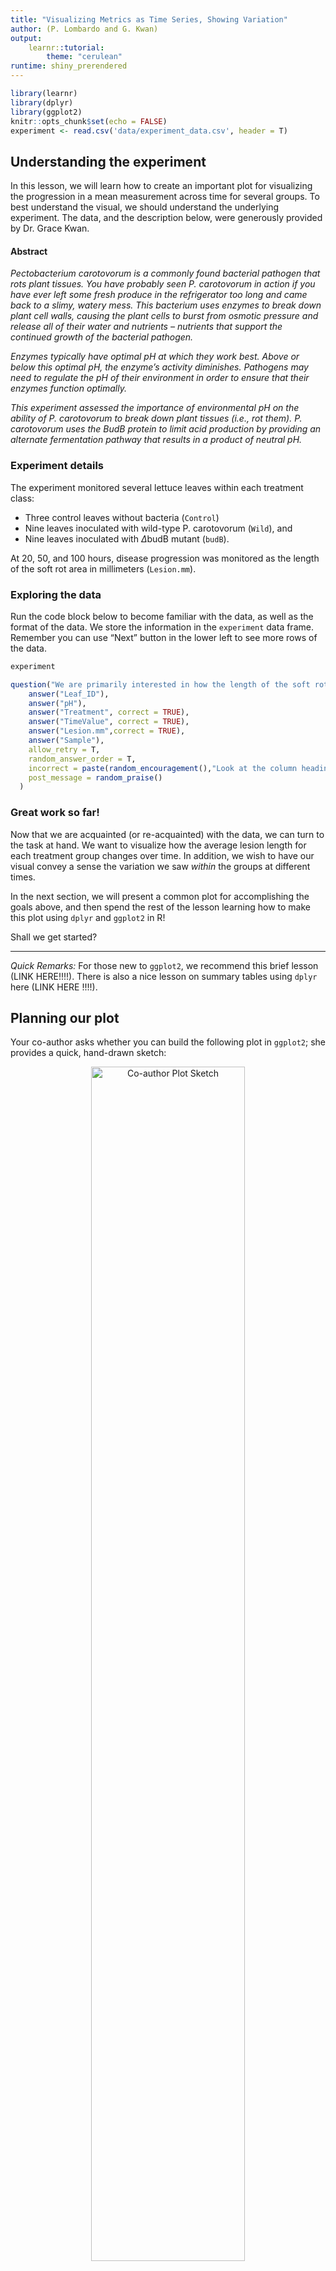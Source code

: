 ```yaml
---
title: "Visualizing Metrics as Time Series, Showing Variation"
author: (P. Lombardo and G. Kwan)
output: 
    learnr::tutorial:
        theme: "cerulean"
runtime: shiny_prerendered
---
```


```r
library(learnr)
library(dplyr)
library(ggplot2)
knitr::opts_chunk$set(echo = FALSE)
experiment <- read.csv('data/experiment_data.csv', header = T)
```


## Understanding the experiment
In this lesson, we will learn how to create an important plot for visualizing the progression in a mean measurement across time for several groups.  To best understand the visual, we should understand the underlying experiment.  The data, and the description below, were generously provided by Dr. Grace Kwan.

#### Abstract

*Pectobacterium carotovorum is a commonly found bacterial pathogen that rots plant tissues. You have probably seen P. carotovorum in action if you have ever left some fresh produce in the refrigerator too long and came back to a slimy, watery mess. This bacterium uses enzymes to break down plant cell walls, causing the plant cells to burst from osmotic pressure and release all of their water and nutrients -- nutrients that support the continued growth of the bacterial pathogen.*

*Enzymes typically have optimal pH at which they work best. Above or below this optimal pH, the enzyme's activity diminishes. Pathogens may need to regulate the pH of their environment in order to ensure that their enzymes function optimally. *

*This experiment assessed the importance of environmental pH on the ability of P. carotovorum to break down plant tissues (i.e., rot them). P. carotovorum uses the BudB protein to limit acid production by providing an alternate fermentation pathway that results in a product of neutral pH.*

### Experiment details
The experiment monitored several lettuce leaves within each treatment class:

* Three control leaves without bacteria (`Control`)
* Nine leaves inoculated with wild-type P. carotovorum (`Wild`), and
* Nine leaves inoculated with $\Delta$budB mutant (`budB`).

At 20, 50, and 100 hours, disease progression was monitored as the length of the soft rot area in millimeters (`Lesion.mm`).

### Exploring the data
Run the code block below to become familiar with the data, as well as the format of the data.  We store the information in the `experiment` data frame. Remember you can use "Next" button in the lower left to see more rows of the data.
```r
experiment
```

```r
question("We are primarily interested in how the length of the soft rot area changes over time, and whether these time-progressions are different for each treatment group.<br> With that in mind, which variables from our data frame will be necessary for our plot? *Select all that apply.*",
    answer("Leaf_ID"),
    answer("pH"),
    answer("Treatment", correct = TRUE),
    answer("TimeValue", correct = TRUE),
    answer("Lesion.mm",correct = TRUE),
    answer("Sample"),
    allow_retry = T,
    random_answer_order = T,
    incorrect = paste(random_encouragement(),"Look at the column headings of the data frame after running the code above this question."),
    post_message = random_praise()
  )
```

### Great work so far!
Now that we are acquainted (or re-acquainted) with the data, we can turn to the task at hand.  We want to visualize how the average lesion length for each treatment group changes over time.  In addition, we wish to have our visual convey a sense the variation we saw *within* the groups at different times. 

In the next section, we will present a common plot for accomplishing the goals above, and then spend the rest of the lesson learning how to make this plot using `dplyr` and `ggplot2` in R!

Shall we get started?

***

*Quick Remarks:* For those new to `ggplot2`, we recommend this brief lesson (LINK HERE!!!!).  There is also a nice lesson on summary tables using `dplyr` here (LINK HERE !!!!).




## Planning our plot
Your co-author asks whether you can build the following plot in `ggplot2`; she provides a quick, hand-drawn sketch:

<center><img src="images/plot1draw.jpg" alt="Co-author Plot Sketch" width="70%"></center>

To translate a plot into `ggplot()` code, we start by considering two questions:

1. What aesthetics, `aes()`, will we need? 
2. What geometries, `geom_*()`, appear?

### Aesthetics
Getting started with the aesthetics is easiest because our axes will always be part of the aesthetics. Looking at how the axes are labeled, we can surmise:

* `x`: The $x$-axis aesthetic will be our `Treatment` variable, because our group classifications appear as the labels along the axis.
* `y`: The $y$-axis aesthetic is trickier.  Notice it is labeled with ***average*** Lesion Length.  Average lesion length is related to, *but not the same as* the `Lesion.mm` measurement. 

> **Important Idea:** Because the `y` aesthetic reports the average (or mean) of `Lesion.mm`, we will need to use a data frame that has contains this average as a variable for each group *and at each time point*.

* `color`: The point-line elements in the plot are organized by color, which depends on `Treatment`.  This will also need to be an aesthetic because it depends on data.

We can do this by grouping and summarizing our `experiment` data frame, but before we jump to this let's continue planning our plot.

### Geometries
Notice that the "content" (loosely speaking, the drawing in the middle of the plot) consists of

* **points**, which represent the average lesion length. (`geom_point()`)
* **lines**, which connect the average lesion lengths. (`geom_line()`)
* **error-bars**, which give us a sense of the variation *within* the `Treatment` groups at each time point. (`geom_errorbar()`)

To correctly plot the `geom_errorbar()`, our data frame needs to include have to include the following for each group *and each time point*:

* `ymin`: the value for the lowest part of the error bar,
* `ymax`: the value for the upper part where the error bar stops.

To determine the start and stop values of the error-bars, we will use a (mean $\pm$ 2*std.dev) approach to determine these values.^[This is inspired by confidence intervals for the population mean based on a sample mean, but the results are unofficial.]

### Keep on going!
Hopefully, the recipe for constructing this plot is starting to take form.  In the remaining sections, we will

1. Prepare a data frame from `experiment` that has the information we need to create the plot; we'll call it `plot_df`.
2. Use `plot_df` to set up the axes, and then plot the lines and points.
3. Finish with the error-bars and add some final touches (like labels and titles). 

Let's go!




## Preparing a plotting data frame {data-progressive=TRUE}
Having understood and processed the plot we want to build, we can now describe the data frame we would need to use for plotting.  Make sure each of the requirements below make sense to you!

1. Because of our $y$-axis aesthetic, which is an average, we will need to `group_by()` the `Treatment` variable, and `summarize()` to get the mean `Lesion.mm` for each group.
2. Because our $x$-axis aesthetic involves multiple time points, we will actually need the summaries described in (1) above *for each time point*: 20, 50, and 100 hours.  We can accomplish this by adding `TimeValue` to the `group_by()` function.
3. Since we'll be using `geom_errorbar()`, we also need to add columns (using `mutate()`) for where the error bars will start and stop: mean $\pm$ 2*std.dev. These variables will need to have this information for each group at each time point.

With this in mind, our plotting data frame should have four variables:

* `Treatment`: indicating the treatment group for that row
* `TimeValue`: indicating the time point for that row

(*Note:* there will be enough rows to cover each treatment group at each of the time points)

* `average.Lesion.mm`: measuring the average lesion length at that time point for the given treatment group.
* `stddev.Lesion.mm`: measuring the standard deviation of the lesion lengths at that time point for the given treatment group.
* `low`: the lower limit of a confidence interval (`mean - 2*std.dev`), which we will use for the start of our error bars; again, this is associated to a specific group at a specific time.
* `high`: the upper limit of a confidence interval (`mean + 2*std.dev`), which we will use for the end of our error bars; again, this is associated to a specific group at a specific time.

### Step 1: grouping and summarizing
We can begin creating the summary data we need to for our plot.  Since we want to compute summaries for each `Treatment` group at each `TimeValue`, we need to

1. Take our data frame and `group_by()` the `Treatment` and `TimeValue` variables, then
2. `summarize()` the appropriate variable (`Lesion.mm`) using `R` functions.

In particular, we will need the `mean()` function and the `sd()` function to compute the mean and standard deviation of the `Lesion.mm` variable.

#### Exercise: summary statistics for lesion length
Build on the `dplyr` pipe that filters the data frame. Add the appropriate `group_by()` and `summarize()` code to create the summary measurements described above.  Use the following names for these variables: `average.Lesion.mm` and `stddev.Lesion.mm`.

```r
experiment %>% 
    group_by(...) %>%
    summarize(...)
```
```r
experiment %>% 
    group_by(Treatment, ...) %>%
    summarize(...)
```
```r
experiment %>% 
    group_by(Treatment, TimeValue) %>%
    summarize(average.Lesion.mm = ..., # write your computation
            stddev.Lesion.mm = ...   # write your computation
             )
```
```r
experiment %>% 
    group_by(Treatment, TimeValue) %>%
    summarize(average.Lesion.mm = mean(Lesion.mm), 
            stddev.Lesion.mm = sd(Lesion.mm)
             )
```

*Data Check:* Look at the data frame.  Does it have one row for each treatment group at each time point? (This is 9 rows in total, since we have 3 groups at 3 time points.) 

### Step 2: adding variables for the error-bars
We are almost done preparing our data for the `ggplot()` we are designing. Our last task is to add to our data frame of summary statistics (mean and std. deviation).  Recall that `mutate(new_var = values)` is our method for creating new variables.  Specifically, we want to add

* `low`: a value for the lower end of our error-bar, created by taking `average.Lesion.mm - 2*stddev.Lesion.mm`; and
* `high`: a value for the lower end of our error-bar, created by taking `average.Lesion.mm - 2*stddev.Lesion.mm`

(*Note:* Make a footnote that mean - 2*stdev approximates a 95\% confidence interval well enough in most cases to not make a visual difference to the actual confidence.)

#### Exercise: adding `low` and `high` variables to our summary table.
Fill in the `mutate()` code below, which we added to our work from the previous two sections.
```r
experiment %>% 
    group_by(Treatment, TimeValue) %>%
    summarize(average.Lesion.mm = mean(Lesion.mm), 
            stddev.Lesion.mm = sd(Lesion.mm)) %>%
    mutate(...)
```
```r
experiment %>% 
    group_by(Treatment, TimeValue) %>%
    summarize(average.Lesion.mm = mean(Lesion.mm), 
            stddev.Lesion.mm = sd(Lesion.mm)) %>%
    mutate(low = ...,
           high = ...)
```
```r
experiment %>% 
    group_by(Treatment, TimeValue) %>%
    summarize(average.Lesion.mm = mean(Lesion.mm), 
            stddev.Lesion.mm = sd(Lesion.mm)) %>%
    mutate(low = average.Lesion.mm - 2*stddev.Lesion.mm,
           high = ...)
```
```r
experiment %>% 
    group_by(Treatment, TimeValue) %>%
    summarize(average.Lesion.mm = mean(Lesion.mm), 
            stddev.Lesion.mm = sd(Lesion.mm)) %>%
    mutate(low = average.Lesion.mm - 2*stddev.Lesion.mm,
           high = average.Lesion.mm + 2*stddev.Lesion.mm)
```

### Amazing!
The data frame we just created contains all the information we need to pass to `ggplot()` in order to create our visual.  In the next two sections, we will build our plot in stages.

Onward!

## Incrementally building our plot {data-progressive=TRUE}
Before continuing, it helps to save the summary data frame we created for plotting purposes.  The code below accomplishes this by adding a `-> plot_df` to the last line of the code. This essentially saves our work under the name `plot_df`, so that we can reference it later.
```
experiment %>% 
    group_by(Treatment, TimeValue) %>%
    summarize(average.Lesion.mm = mean(Lesion.mm), 
            stddev.Lesion.mm = sd(Lesion.mm)) %>%
    mutate(low = average.Lesion.mm - 2*stddev.Lesion.mm,
           high = average.Lesion.mm + 2*stddev.Lesion.mm) -> plot_df
```

### Start the plot.
Equipped with `plot_df`, we are ready to start creating out plot.  As a brief reminder, remember our general syntax is 
```
ggplot(data = df_name, 
       aes(x = ..., y = ..., ...))
```
where 

* `df_name` is the data frame from which we pull our information
* `aes()` sets our global aesthetics^[By "global aesthetics," we mean aesthetics that will apply to all the geometries we use.], like `x` for our $x$-axis and `y` for our $y$-axis, and potentially more.

#### Exercise: setting up axes.
Complete the code below to link our plot to `plot_df`, and set the `x`, `y`, and `color` aesthetics.  Remember we want the times on the $x$-axis, and the *average* lesion length on the $y$-axis, and the color should depend on the treatment group.
```r
experiment %>% 
    group_by(Treatment, TimeValue) %>%
    summarize(average.Lesion.mm = mean(Lesion.mm), 
            stddev.Lesion.mm = sd(Lesion.mm)) %>%
    mutate(low = average.Lesion.mm - 2*stddev.Lesion.mm,
           high = average.Lesion.mm + 2*stddev.Lesion.mm) -> plot_df
```

```r
ggplot(data = ...,
       aes(x = ...,
           y = ...,
           color = ...))
```
```r
ggplot(data = plot_df,
       aes(x = ...,
           y = ...,
           color = ...))
```
```r
ggplot(data = plot_df,
       aes(x = TimeValue,
           y = average.Lesion.mm,
           color = ...))
```
```r
ggplot(data = plot_df,
       aes(x = TimeValue,
           y = average.Lesion.mm,
           color = Treatment))
```

### Exercise: adding the point and line geometries
Now that the axes are set up, we can add our first geometries.  Remember that the points in our sketch reflected the average lesion length of each Treatment group, and the lines connected them at different time points. We have taken our best guess at the aesthetics, so let's try adding the geometries.

In this case, we will use `geom_point()` and `geom_line()` as our geometries. Add both of them to the code below!

(*Note*: you will get a plot, but not the one that you want! Don't panic :))

```r
# add the geometry to the code below
ggplot(data = plot_df,
       aes(x = TimeValue,
           y = average.Lesion.mm,
           color = Treatment))
```
```r
ggplot(data = plot_df,
       aes(x = TimeValue,
           y = average.Lesion.mm,
           color = Treatment)) +
    geom_... +
    geom_...
```
```r
ggplot(data = plot_df,
       aes(x = TimeValue,
           y = average.Lesion.mm,
           color = Treatment)) +
    geom_point() +
    geom_...
```
```r
ggplot(data = plot_df,
       aes(x = TimeValue,
           y = average.Lesion.mm,
           color = Treatment)) +
    geom_point()+
    geom_line()
    
```

### One more aesthetic to fix the problem
The previous plot ***was wrong!*** (Gasp!).

Yes. This happens ***all the time*** when you are coding. That's why we build things incrementally; so we can error check and correct as we go.

Even though we added `geom_line()`, the plot did not contain any lines.  However, notice that we got an error message in return:

>**Error message:** `geom_line()`: Each group consists of only one observation. Do you need to adjust the group aesthetic?

What's the group aesthetic? Well, those that would like to read the [documentation for geom_line()](https://ggplot2.tidyverse.org/reference/geom_path.html) are welcome, but we will give you the quick answer. 

To get `geom_line()` to connect dots in the same **group**, we need to add `group = ...` as an aesthetic to our plot.

#### Exercise: connecting the dots
Add the group aesthetic to the code below, and see how it fixes our plot! Remember, we want to plot the lines based on the `Treatment` group.
```r
# add the group aesthetic to the code below
ggplot(data = plot_df,
       aes(x = TimeValue,
           y = average.Lesion.mm,
           color = Treatment,
           group = ...))+
    geom_point() + 
    geom_line()
```
```r
ggplot(data = plot_df,
       aes(x = TimeValue,
           y = average.Lesion.mm,
           color = Treatment,
           group = Treatment))+
    geom_point() + 
    geom_line()
```


### Adding error-bars
To show the variation within each treatment group at each time point, let's add the error-bars as prescribed by our `low` and `high` variables in `plot_df`. (Remember these represent (mean $\pm$ 2*std.dev) for the measurements within each group at each time.)

The `geom_errorbar()` geometry requires some new aesthetics to work.  Since we have already set `x` when we created our axes, we need only specify two additional aesthetics to control where the error bars start and stop.  

* `ymin`: determines the bottom of the error bar (we will use `low` from `plot_df`)
* `ymax`: determines the top of the error bar (we will use `high` from `plot_df`)

We will also adjust the *width* of the error bars, because the default width is not good.  We do this by adding `width = ...` outside of the aesthetics, but still inside the error-bar geometry.

#### Exercise. 
Add `geom_errobar(aes(...), width = ...)` to the plot below, and 

* assign the `ymin` and `ymax` aesthetics to the variables `low` and `high`, respectively; and
* provide a value of 0.1 for the width.

This should add nice-looking error bars to our plot.

```r
# add the errobar geometry and the aesthetics
ggplot(data = plot_df,
       aes(x = TimeValue,
           y = average.Lesion.mm,
           color = Treatment,
           group = Treatment))+
    geom_point() + geom_line()
```
```r
ggplot(data = plot_df,
       aes(x = TimeValue,
           y = average.Lesion.mm,
           color = Treatment,
           group = Treatment))+
    geom_point() + geom_line()+
    geom_errorbar(aes(ymin=..., ymax =...), width = ...)
```
```r
ggplot(data = plot_df,
       aes(x = TimeValue,
           y = average.Lesion.mm,
           color = Treatment,
           group = Treatment))+
    geom_point() + geom_line()+
    geom_errorbar(aes(ymin=low, ymax =high), width = ...)
```
```r
ggplot(data = plot_df,
       aes(x = TimeValue,
           y = average.Lesion.mm,
           color = Treatment,
           group = Treatment))+
    geom_point() + geom_line()+
    geom_errorbar(aes(ymin=low, ymax =high), width = 0.1)
```



#### Great work!
We have an excellent working plot right now, and it looks even better than your co-author's drawing (no offense). There are a few tweaks, however, that might make it better.  In the last section, we demonstrate some finishing touches!

Ready to wrap it up?






## Finalizing the plot {data-progressive=TRUE}
Here is our plot so far:
```r
experiment %>% 
    group_by(Treatment, TimeValue) %>%
    summarize(average.Lesion.mm = mean(Lesion.mm), 
            stddev.Lesion.mm = sd(Lesion.mm)) %>%
    mutate(low = average.Lesion.mm - 2*stddev.Lesion.mm,
           high = average.Lesion.mm + 2*stddev.Lesion.mm) -> plot_df

ggplot(data = plot_df,
       aes(x = TimeValue,
           y = average.Lesion.mm,
           color = Treatment,
           group = Treatment))+
    geom_point() + geom_line()+
    geom_errorbar(aes(ymin=low, ymax =high), width = 0.1)
```

We want to make a few modifications:

1. We want better axis labels and a title; specifically, we want 
    * the $y$-axis to be "Average Lesion Length (mm)" and 
    * a title of "Rot lesion length as a function of time for three treatment groups".
    
2. The error-bars overlap, making it some of them hard to see. If we make them slightly transparent, we might be better able to track where there is overlap. (We supply more options in the conclusion.)

3. The gray background also makes it difficult to see the error-bars, so we want to make the background white.

The first modification is straightforward, and simply involves adding `labs()` to the plot with arguments for `y` and `title`.  The second requires adjusting the `alpha` value inside the error-bar geometry. The third we can accomplish very quickly by adding a "theme".

### Adding axis labels and a title
(*Note*: Do not add a title, not done in science.)
Let's take care of our labels and title first. Run the code below to see what it does, and then modify the code to provide the appropriate labels and title.
```r
# add labs() below to change the axis labels
ggplot(data = plot_df,
       aes(x = TimeValue,
           y = average.Lesion.mm,
           color = Treatment,
           group = Treatment))+
    geom_point() + geom_line()+
    geom_errorbar(aes(ymin=low, ymax =high), width = 0.1)
```
```r
ggplot(data = plot_df,
       aes(x = TimeValue,
           y = average.Lesion.mm,
           color = Treatment,
           group = Treatment))+
    geom_point() + geom_line()+
    geom_errorbar(aes(ymin=low, ymax =high), width = 0.1)+
    labs(y="Average Lesion Length (mm)", 
         title = "...")
```
```r
ggplot(data = plot_df,
       aes(x = TimeValue,
           y = average.Lesion.mm,
           color = Treatment,
           group = Treatment))+
    geom_point() + geom_line()+
    geom_errorbar(aes(ymin=low, ymax =high), width = 0.1)+
    labs(y="Average Lesion Length (mm)", 
         title = "Rot lesion length as a function of time for three treatment groups")
```

### Backgrounds and errorbars
In general, the `alpha = ...` setting inside a geometry will control the transparency of the `fill` or `color` aesthetic associated to the geometry. Values close to zero (like 0.1) are very see-through; whereas values close to 1 (like 0.9) are opaque.

#### Exercise: transparent error-bars and white background
To help us see the error-bar overlaps, let's make the transparency about 0.5. Set this parameter inside the error-bar geometry, but not in the `aes()` part.

```r
# add the fill aesthetic to the code below
ggplot(data = plot_df,
       aes(x = TimeValue,
           y = average.Lesion.mm,
           color = Treatment,
           group = Treatment))+
    geom_point() + geom_line()+
    geom_errorbar(aes(ymin=low, ymax =high), width = 0.1)+
    labs(y="Average Lesion Length (mm)", 
         title = "Rot lesion length as a function of time for three treatment groups")+
    theme_bw()
```
```r
ggplot(data = plot_df,
       aes(x = TimeValue,
           y = average.Lesion.mm,
           color = Treatment,
           group = Treatment))+
    geom_point() + geom_line()+
    geom_errorbar(aes(ymin=low, ymax =high), width = 0.1,
                  alpha = ...)+
    labs(y="Average Lesion Length (mm)", 
         title = "Rot lesion length as a function of time for three treatment groups")+
    theme_bw()
```
```r
ggplot(data = plot_df,
       aes(x = TimeValue,
           y = average.Lesion.mm,
           color = Treatment,
           group = Treatment))+
    geom_point() + geom_line()+
    geom_errorbar(aes(ymin=low, ymax =high), width = 0.1,
                  alpha = 0.3)+
    labs(y="Average Lesion Length (mm)", 
         title = "Rot lesion length as a function of time for three treatment groups")+
    theme_bw()
```
**Quick notes:**

* We added `theme_bw()` to the end of the plot. This is a special ggplot "theme" (see [more here](https://ggplot2.tidyverse.org/reference/ggtheme.html)) that comes equipped with a white background. 
* The transparency did not seem to make the error-bars easier to read. One might decide to skip that component. The white background does seem to help though! 

***
***

***Excellent work!***

You have created a publication worthy plot of the experiment data.  The next section is a conclusion where we wrap up some of our ideas, offer some alternative plots for this data, and present all the code we generated! 

Continue on to review!






## Conclusions
Notes, comments, summaries.

#### Steps for making plot

1. prepare the data frame
2. set up axes and link plotting data
3. add geometries and potentially new aesthetics
4. scale aesthetics
5. add labels

#### More options for this data!
There is always more than one way to visualize data. Here are a few other options that might be decent choices for this experiment and its results.  Code for these plots can be found here (INSERT LINK HERE !!!)

```r
radioButtons("plot_nm","Choose a plot!",
             c("Original Plot" = "p1",
                 "Plot 1" = "p2",
                 "Plot 2" = "p4",
                 "Plot 3" = "p5",
               "Plot 4" = "p6"),
             inline=TRUE)
plotOutput("distPlot")
```

```r
# preparing the plot data frame
experiment %>% 
    group_by(Treatment, TimeValue) %>%
    summarize(average.Lesion.mm = mean(Lesion.mm), 
            stddev.Lesion.mm = sd(Lesion.mm)) %>%
    mutate(low = average.Lesion.mm - 2*stddev.Lesion.mm,
           high = average.Lesion.mm + 2*stddev.Lesion.mm) -> plot_df
           
p1<-ggplot(data = plot_df,
       aes(x = TimeValue,
           y = average.Lesion.mm,
           color = Treatment,
           group = Treatment))+
    geom_point() + geom_line()+
    geom_errorbar(aes(ymin=low, ymax =high), width = 0.1,
                  alpha = .5)+
    theme_bw()+
    labs(y="Average Lesion Length (mm)",
         title = "Rot lesion length as a function of time for three treatment groups")


#Drop this plot
# p3<-ggplot(data = plot_df,
#        aes(x = TimeValue,
#            y = average.Lesion.mm,
#            color = Treatment,
#            group = Treatment))+
#     geom_point() + geom_line()+
#     geom_ribbon(aes(ymin=low, ymax =high, fill=Treatment),
#                   alpha = .3)+
#     theme_bw()+
#     labs(y="Average Lesion Length (mm)",
#          title = "Using 'ribbons' rather than error-bars")


p2<-ggplot(data = plot_df,
       aes(x = TimeValue,
           y = average.Lesion.mm,
           color = Treatment,
           group = Treatment))+
    geom_point(position=position_dodge(width=3)) + geom_line(position=position_dodge(width=3))+
    geom_errorbar(aes(ymin=low, ymax =high), width = 2,
                  alpha = .5, position=position_dodge(width=3))+
    theme_classic()+
    labs(y="Average Lesion Length (mm)",
         title = "Point, line, and error-bars \"dodged\" to avoid overlap")

p4<-ggplot(data = plot_df,
       aes(x = TimeValue,
           y = average.Lesion.mm,
           color = Treatment,
           group = Treatment))+
    geom_point(size = 3, pch = 23,aes(fill=Treatment),color='black',
               alpha=.8) + 
    geom_line()+
    geom_point(data = experiment,
               aes(x = TimeValue, y = Lesion.mm,
                   color=Treatment),
               pch = 19,alpha=.6,size=1,
               position=position_jitter(width=.05))+
    # geom_errorbar(aes(ymin=low, ymax =high), width = 0.1,
                  # alpha = .5)+
    theme_bw()+
    labs(y="Average Lesion Length (mm)",
         title = "Means plotted as diamonds, overlayed with data.")

# # Work on it
# ggplot(data = experiment,
#        aes(x = TimeValue,
#            y = Lesion.mm,
#            fill = Treatment))+
#     # geom_violin()+
#     geom_boxplot()+
#     # geom_errorbar(aes(ymin=low, ymax =high), width = 0.1,
#                   # alpha = .5)+
#     theme_bw()+
#     labs(y="Average Lesion Length (mm)",
#          title = "Rot lesion length as a function of TimeValue for three treatment groups")
library(forcats)
p5<-experiment %>%
    mutate(Treatment = fct_relevel(Treatment,"Control","budB")) %>%
ggplot(data = .,
       aes(x = TimeValue,
           y = Lesion.mm,
           group=as.factor(TimeValue)))+
    # geom_violin()+
    geom_boxplot(aes(fill=Treatment))+
    scale_x_continuous(breaks=c(20,50,100))+
    # geom_errorbar(aes(ymin=low, ymax =high), width = 0.1,
                  # alpha = .5)+
    facet_grid(cols=vars(Treatment))+
    theme_bw()+
    labs(y="Lesion Length (mm)",
         x="Time (hrs)",
         title = "Separate boxplots by Treatment, with time progression\ninside each subplot")

p6<-experiment %>%
    mutate(Treatment = fct_relevel(Treatment,"Control","budB")) %>%
ggplot(data = .,
       aes(x = TimeValue,
           y = Lesion.mm,
           fill=Treatment))+
    # geom_violin()+
    # Come back and fix
    geom_boxplot(aes(group=as.factor(TimeValue)),
                     color='gray1',alpha=.3,
                 outlier.shape=NA)+
    geom_point(aes(color=Treatment),pch=21,
               position=position_jitter(width=3))+
    # geom_errorbar(aes(ymin=low, ymax =high), width = 0.1,
                  # alpha = .5)+
    facet_grid(cols=vars(Treatment))+
    theme_bw()+
    labs(y="Lesion Length (mm)",
         title = "Boxplots with data overlayed")


output$distPlot <- renderPlot({
  if (input$plot_nm=="p1"){
      p1
  } else if (input$plot_nm=="p2"){
      p2
  } else if (input$plot_nm=="p3"){
      p3
  } else if (input$plot_nm=="p4"){
      p4
  } else if (input$plot_nm=="p5") {
      p5
  } else {
      p6
  }
})

```

(PROVIDE GITHUB LINKS TO CODE FOR EACH PLOT)

Links to related exercises and resources.

### All the code together
```
experiment %>% 
    # We need to group the data by Treatment AND Time,
    # Sinc we want to compare treatment groups at all
    # the time points
    group_by(Treatment, TimeValue) %>%
    
    # We create summaries, average and std deviation,
    # for our dependent variable Lesion.mm
    summarize(average.Lesion.mm = mean(Lesion.mm), 
            stddev.Lesion.mm = sd(Lesion.mm)) %>%
            
    # We add variable low and high to provide information
    # for where to start and stop our error bars
    mutate(low = average.Lesion.mm - 2*stddev.Lesion.mm,
           high = average.Lesion.mm + 2*stddev.Lesion.mm) -> plot_df
# -> plot_df just saves this output as plot_df.

#Let's begin our plot.
ggplot(data = plot_df,      # link to the data frame plot_df
       # We want TimeValue on the x axis, average lesion length on the y.
       aes(x = TimeValue,
           y = average.Lesion.mm,
           # The color aesthetic is for the point geometry,
           # each treatment group gets a unique color
           color = Treatment,
           # The group aesthetic is for the line geometry,
           # the lines will connect each treatment group
           group = Treatment))+
           
    # With our aesthetics set, we add the point and line geometries.
    geom_point() + geom_line()+
    
    # Next we add the errorbar geometry, with low and high
    # set to our ymin and ymax aesthetics.  Further, we 
    # adjust the width of the bar and the transparency (alpha).
    geom_errorbar(aes(ymin=low, ymax =high), width = 0.1,
                  alpha = .5)+
                  
    # Here we add better labels to our axes
    labs(y="Average Lesion Length (mm)",
         title = "Rot lesion length as a function of time for three treatment groups") +
         
    # And to finish, a theme with a white background to make
    # the error bars easier to see.
    theme_bw()
           
# All set!
```


